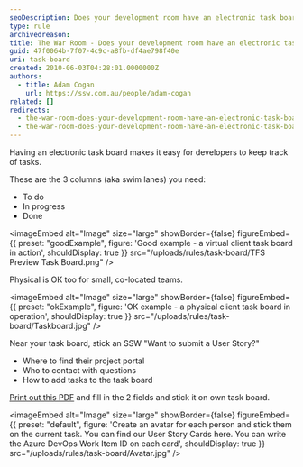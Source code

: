 ```yaml
---
seoDescription: Does your development room have an electronic task board?
type: rule
archivedreason:
title: The War Room - Does your development room have an electronic task board?
guid: 47f0064b-7f07-4c9c-a8fb-df4ae798f40e
uri: task-board
created: 2010-06-03T04:28:01.0000000Z
authors:
  - title: Adam Cogan
    url: https://ssw.com.au/people/adam-cogan
related: []
redirects:
  - the-war-room-does-your-development-room-have-an-electronic-task-board-(physical-is-ok-too-for-small-co-located-teams)
  - the-war-room-does-your-development-room-have-an-electronic-task-board-physical-is-ok-too-for-small-co-located-teams
---
```


Having an electronic task board makes it easy for developers to keep track of tasks.

These are the 3 columns (aka swim lanes) you need:
* To do
* In progress
* Done

<imageEmbed
  alt="Image"
  size="large"
  showBorder={false}
  figureEmbed={{
    preset: "goodExample",
    figure: 'Good example - a virtual client task board in action',
    shouldDisplay: true
  }}
  src="/uploads/rules/task-board/TFS Preview Task Board.png"
/>

Physical is OK too for small, co-located teams.

<imageEmbed
  alt="Image"
  size="large"
  showBorder={false}
  figureEmbed={{
    preset: "okExample",
    figure: 'OK example - a physical client task board in operation',
    shouldDisplay: true
  }}
  src="/uploads/rules/task-board/Taskboard.jpg"
/>

Near your task board, stick an SSW "Want to submit a User Story?"

* Where to find their project portal
* Who to contact with questions
* How to add tasks to the task board

[Print out this PDF](https://github.com/SSWConsulting/SSW.Rules.Content/raw/main/rules/the-war-room-does-your-scrum-room-have-the-best-scrum-image/8StepstoScrum.pdf) and fill in the 2 fields and stick it on own task board.


<imageEmbed
  alt="Image"
  size="large"
  showBorder={false}
  figureEmbed={{
    preset: "default",
    figure: 'Create an avatar for each person and stick them on the current task. You can find our User Story Cards here. You can write the Azure DevOps Work Item ID on each card',
    shouldDisplay: true
  }}
  src="/uploads/rules/task-board/Avatar.jpg"
/>